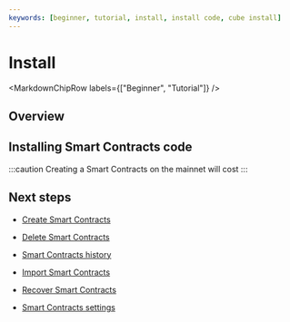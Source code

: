 ```yaml
---
keywords: [beginner, tutorial, install, install code, cube install]
---
```



# Install

<MarkdownChipRow labels={["Beginner", "Tutorial"]} />

## Overview

## Installing Smart Contracts code

:::caution 
Creating a Smart Contracts on the mainnet will cost
:::

## Next steps

- [Create Smart Contracts](/docs/current/developer-docs/smart-contracts/create)

- [Delete Smart Contracts](/docs/current/developer-docs/smart-contracts/maintain/delete)

- [Smart Contracts history](/docs/current/developer-docs/smart-contracts/maintain/history)

- [Import Smart Contracts](//docs/current/developer-docs/smart-contracts/maintain/import)

- [Recover Smart Contracts](/docs/current/developer-docs/smart-contracts/maintain/recovery)

- [Smart Contracts settings](/docs/current/developer-docs/smart-contracts/maintain/settings)
